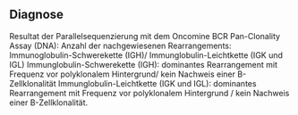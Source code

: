 ## Diagnose
Resultat der Parallelsequenzierung mit dem Oncomine BCR Pan-Clonality Assay (DNA):
Anzahl der nachgewiesenen Rearrangements: Immunoglobulin-Schwerekette (IGH)/ Immunglobulin-Leichtkette (IGK und IGL)
Immunglobulin-Schwerekette (IGH): dominantes Rearrangement mit Frequenz vor polyklonalem Hintergrund/ kein Nachweis einer B-Zellklonalität 
Immunglobulin-Leichtkette (IGK und IGL): dominantes Rearrangement mit Frequenz vor polyklonalem Hintergrund / kein Nachweis einer B-Zellklonalität.